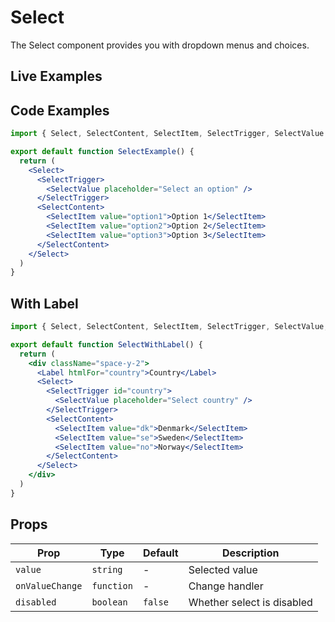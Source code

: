 
# Select

The Select component provides you with dropdown menus and choices.

## Live Examples

<StorybookEmbed story="components-form-select--default" />

<StorybookEmbed story="components-form-select--variants" />

<StorybookEmbed story="components-form-select--form-example" />

## Code Examples

```jsx
import { Select, SelectContent, SelectItem, SelectTrigger, SelectValue } from '@nostromo/ui-core'

export default function SelectExample() {
  return (
    <Select>
      <SelectTrigger>
        <SelectValue placeholder="Select an option" />
      </SelectTrigger>
      <SelectContent>
        <SelectItem value="option1">Option 1</SelectItem>
        <SelectItem value="option2">Option 2</SelectItem>
        <SelectItem value="option3">Option 3</SelectItem>
      </SelectContent>
    </Select>
  )
}
```

## With Label

```jsx
import { Select, SelectContent, SelectItem, SelectTrigger, SelectValue, Label } from '@nostromo/ui-core'

export default function SelectWithLabel() {
  return (
    <div className="space-y-2">
      <Label htmlFor="country">Country</Label>
      <Select>
        <SelectTrigger id="country">
          <SelectValue placeholder="Select country" />
        </SelectTrigger>
        <SelectContent>
          <SelectItem value="dk">Denmark</SelectItem>
          <SelectItem value="se">Sweden</SelectItem>
          <SelectItem value="no">Norway</SelectItem>
        </SelectContent>
      </Select>
    </div>
  )
}
```

## Props

| Prop | Type | Default | Description |
|------|------|---------|-------------|
| `value` | `string` | - | Selected value |
| `onValueChange` | `function` | - | Change handler |
| `disabled` | `boolean` | `false` | Whether select is disabled |

